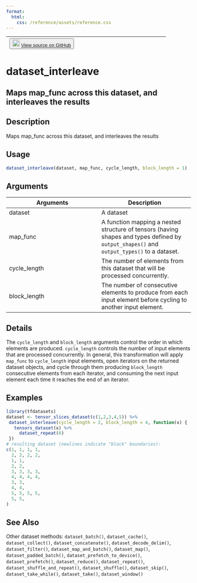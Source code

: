```yaml
---
format:
  html:
    css: /reference/assets/reference.css
---
```


| <button class="button"> ![](/reference/assets/GitHub-Mark-32px.png){width="20"} [View source on GitHub](https://github.com/rstudio/tfdatasets//blob/main/R/dataset_methods.R#L547) </button> |
|:------------------------------:|:--------------------------------------:|

# dataset_interleave

## Maps map_func across this dataset, and interleaves the results

## Description
Maps map_func across this dataset, and interleaves the results 


## Usage
```r
dataset_interleave(dataset, map_func, cycle_length, block_length = 1) 
```

## Arguments
|Arguments|Description|
|---|---|
| dataset | A dataset |
| map_func | A function mapping a nested structure of tensors (having shapes and types defined by `output_shapes()` and `output_types()` to a dataset. |
| cycle_length | The number of elements from this dataset that will be processed concurrently. |
| block_length | The number of consecutive elements to produce from each input element before cycling to another input element. |

## Details
The `cycle_length` and `block_length` arguments control the order in which elements are produced. `cycle_length` controls the number of input elements that are processed concurrently. In general, this transformation will apply `map_func` to `cycle_length` input elements, open iterators on the returned dataset objects, and cycle through them producing `block_length` consecutive elements from each iterator, and consuming the next input element each time it reaches the end of an iterator. 




## Examples
```r
library(tfdatasets)
dataset <- tensor_slices_dataset(c(1,2,3,4,5)) %>% 
 dataset_interleave(cycle_length = 2, block_length = 4, function(x) { 
   tensors_dataset(x) %>% 
     dataset_repeat(6) 
 }) 
# resulting dataset (newlines indicate "block" boundaries): 
c(1, 1, 1, 1, 
  2, 2, 2, 2, 
  1, 1, 
  2, 2, 
  3, 3, 3, 3, 
  4, 4, 4, 4, 
  3, 3, 
  4, 4, 
  5, 5, 5, 5, 
  5, 5, 
) 
```

## See Also
Other dataset methods:  `dataset_batch()`, `dataset_cache()`, `dataset_collect()`, `dataset_concatenate()`, `dataset_decode_delim()`, `dataset_filter()`, `dataset_map_and_batch()`, `dataset_map()`, `dataset_padded_batch()`, `dataset_prefetch_to_device()`, `dataset_prefetch()`, `dataset_reduce()`, `dataset_repeat()`, `dataset_shuffle_and_repeat()`, `dataset_shuffle()`, `dataset_skip()`, `dataset_take_while()`, `dataset_take()`, `dataset_window()`

